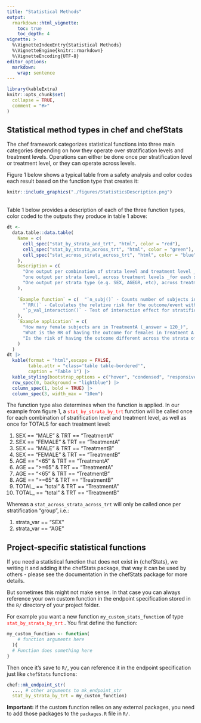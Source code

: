 ```yaml
---
title: "Statistical Methods"
output: 
  rmarkdown::html_vignette:
    toc: true
    toc_depth: 4
vignette: >
  %\VignetteIndexEntry{Statistical Methods}
  %\VignetteEngine{knitr::rmarkdown}
  %\VignetteEncoding{UTF-8} 
editor_options: 
  markdown: 
    wrap: sentence
---
```


```r
library(kableExtra)
knitr::opts_chunk$set(
  collapse = TRUE,
  comment = "#>"
)
```

## Statistical method types in chef and chefStats

The chef framework categorizes statistical functions into three main categories depending on how they operate over stratification levels and treatment levels. Operations can either be done once per stratification level or treatment level, or they can operate across levels. 

Figure 1 below shows a typical table from a safety analysis and color codes each result based on the function type that creates it:

```r
knitr::include_graphics("./figures/StatisticsDescription.png")
```

<br>
Table 1 below provides a description of each of the three function types, color coded to the outputs they produce in table 1 above:

```r
dt <-
  data.table::data.table(
    Name = c(
      cell_spec("stat_by_strata_and_trt", "html", color = "red"),
      cell_spec("stat_by_strata_across_trt", "html", color = "green"),
      cell_spec("stat_across_strata_across_trt", "html", color = "blue")
    ),
    Description = c(
      "One output per combination of strata level and treatment level _for each strata type_ (e.g. SEX, AGEGR, etc): ",
      "one output per strata level, across treatment levels _for each strata type_ (e.g. SEX, AGEGR, etc): ",
      "One output per strata type (e.g. SEX, AGEGR, etc), across treatment levels"
    ),
    
    `Example function` = c(  "`n_subj()` - Counts number of subjects in each stratification level and treatment level",
      "`RR()` - Calculates the relative risk for the outcome/event within a stratification level",
      "`p_val_interaction()` - Test of interaction effect for stratification level"
    ),
    `Example application` = c(
      "How many female subjects are in TreatmentA (_answer = 120_)",
      "What is the RR of having the outcome for females in Treatment A as compared to females in Treatment B (_answer = 15_)",
      "Is the risk of having the outcome different across the strata of SEX"
    )
  )
dt |>
  kable(format = "html",escape = FALSE,
        table.attr = "class='table table-bordered'",
        caption = "Table 1") |>
  kable_styling(bootstrap_options = c("hover", "condensed", "responsive")) |>
  row_spec(0, background = "lightblue") |>
  column_spec(1, bold = TRUE) |> 
  column_spec(3, width_max = "10em")

```


 
The function type also determines when the function is applied. In our example from figure 1, a <code style="color: red;">stat_by_strata_by_trt</code> function will be called once for each combination of stratification level and treatment level, as well as once for TOTALS for each treatment level: 

  1. SEX == "MALE" & TRT == "TreatmentA"
  2. SEX == "FEMALE" & TRT == "TreatmentA"
  3. SEX == "MALE" & TRT == "TreatmentB"
  3. SEX == "FEMALE" & TRT == "TreatmentB"
  3. AGE == "<65" & TRT == "TreatmentA" 
  3. AGE == ">=65" & TRT == "TreatmentA"
  3. AGE == "<65" & TRT == "TreatmentB"
  3. AGE == ">=65" & TRT == "TreatmentB"
  3. TOTAL_ == "total" & TRT == "TreatmentA"
  3. TOTAL_ == "total" & TRT == "TreatmentB"

Whereas a `stat_across_strata_across_trt` will only be called once per stratification "group", i.e.:
  
  1. strata_var == "SEX"
  1. strata_var == "AGE"

## Project-specific statistical functions

If you need a statistical function that does not exist in {chefStats}, we writing it and adding it the chefStats package, that way it can be used by others - please see the documentation in the chefStats package for more details.

But sometimes this might not make sense. In that case you can always reference your own custom function in the endpoint specification stored in the `R/` directory of your project folder.

For example you want a new function `my_custom_stats_function` of type <code style="color: red;">stat_by_strata_by_trt</code> . You first define the function:
```r
my_custom_function <- function(
    # function arguments here
  ){
  # Function does something here
}
```
Then once it's save to `R/`, you can reference it in the endpoint specification just like `chefStats` functions:

```r
chef::mk_endpoint_str(
  ..., # other arguments to mk_endpoint_str
  stat_by_strata_by_trt = my_custom_function)
```

__Important:__ if the custom function relies on any external packages, you need to add those packages to the `packages.R` file in `R/`.
